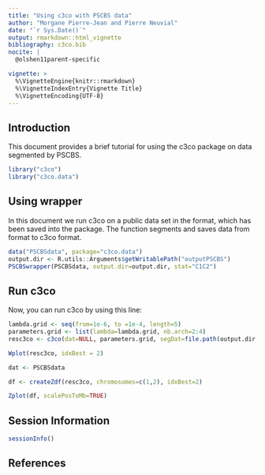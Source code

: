 ```yaml
---
title: "Using c3co with PSCBS data"
author: "Morgane Pierre-Jean and Pierre Neuvial"
date: "`r Sys.Date()`"
output: rmarkdown::html_vignette
bibliography: c3co.bib
nocite: | 
  @olshen11parent-specific

vignette: >
  %\VignetteEngine{knitr::rmarkdown}
  %\VignetteIndexEntry{Vignette Title}
  %\VignetteEncoding{UTF-8}
---
```


## Introduction

This document provides a brief tutorial for using the c3co package on data segmented by PSCBS.

```r
library("c3co")
library("c3co.data")
```

## Using wrapper

In this document we run c3co on a public data set in the  \code{PSCBS} format, which has been saved into the \code{c3co.data} package. The \code{PSCBSwrapper} function segments and saves data from \code{PSCBS} format to c3co format.

```r
data("PSCBSdata", package="c3co.data")
output.dir <- R.utils::Arguments$getWritablePath("outputPSCBS")
PSCBSwrapper(PSCBSdata, output.dir=output.dir, stat="C1C2")
```

## Run c3co ##
Now, you can run c3co by using this line:
```r
lambda.grid <- seq(from=1e-6, to =1e-4, length=5)
parameters.grid <- list(lambda=lambda.grid, nb.arch=2:4)
resc3co <- c3co(dat=NULL, parameters.grid, segDat=file.path(output.dir, "segDat.rds"))
```
```r
Wplot(resc3co, idxBest = 2)
```
```r
dat <- PSCBSdata
```

```r
df <- createZdf(resc3co, chromosomes=c(1,2), idxBest=2)
```

```r
Zplot(df, scalePosToMb=TRUE)
```

## Session Information

```r
sessionInfo()
```


## References


